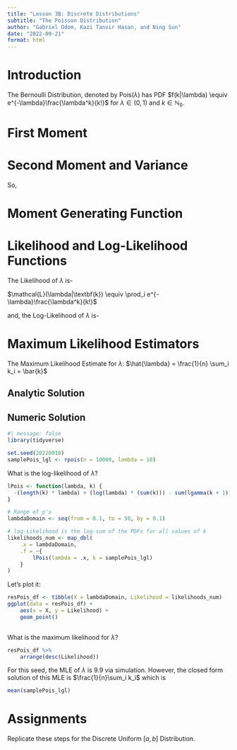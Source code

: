 ```yaml
---
title: "Lesson 3B: Discrete Distributions"
subtitle: "The Poisson Distribution"
author: "Gabriel Odom, Kazi Tanvir Hasan, and Ning Sun"
date: "2022-09-21"
format: html
---
```



# Introduction

The Bernoulli Distribution, denoted by $\text{Pois}(\lambda)$ has PDF 
$f(k|\lambda) \equiv e^{-\lambda}\frac{\lambda^k}{k!}$  for $\lambda \in (0, 1)$
and $k \in \mathbb{N_0}$.

# First Moment

\begin{align*}
E[k] &= \sum^{\infty}_{k=0} k f(k)\\
&= \sum^{\infty}_{k=0} k e^{-\lambda}\frac{\lambda^k}{k!}\\
&= \sum^{\infty}_{k=0} k e^{-\lambda}\frac{\lambda \lambda^{k-1}}{k(k-1)!}\\
&= \lambda \sum^{\infty}_{k=0} e^{-\lambda}\frac{\lambda^{k-1}}{(k-1)!}\\
&= \lambda \sum^{\infty}_{k=0} e^{-\lambda}e^{\lambda} \quad 
\left[ \text{Since,}{e^z} = \sum^{\infty}_{z=0}\frac{z^n}{n!} \right]\\
\therefore E[k] &= \lambda
\end{align*}

# Second Moment and Variance

\begin{align*}
E[k] &= \sum^{\infty}_{k=0} k^2 f(k)\\
&= \sum^{\infty}_{k=0} k^2 e^{-\lambda}\frac{\lambda^k}{k!}\\
&= \sum^{\infty}_{k=0} [k+(k-1)k] e^{-\lambda}\frac{\lambda^{k}}{k!}\\
&= \sum^{\infty}_{k=0} k e^{-\lambda}\frac{\lambda^{k}}{k!} + 
\sum^{\infty}_{k=0} (k-1)k e^{-\lambda}\frac{\lambda^{k}}{k!}\\
&= E[\lambda] + \sum^{\infty}_{k=0} (k-1)k e^{-\lambda}
\frac{\lambda^2 \lambda^{k-2}}{k(k-1)(k-2)!}\\
&= \lambda + \lambda^2 \sum^{\infty}_{k=0}e^{-\lambda}\frac{\lambda^{k-2}}{(k-2)!}\\
&= \lambda + \lambda^2 e^{-\lambda}e^{\lambda}\\
\therefore E[k] &= \lambda + \lambda^2
\end{align*}

So, \begin{align*}
Var(k) &= E[k^2]-{E[k]}^2\\
&= \lambda + \lambda^2 - \lambda^2\\
\therefore Var(k) &= \lambda
\end{align*}

# Moment Generating Function

\begin{align*}
M_k(t) &= E[e^{tk}]\\
&= \sum^{\infty}_{k=0} e^{tk} e^{-\lambda}\frac{\lambda^k}{k!}\\
&= e^{-\lambda}\sum^{\infty}_{k=0} \frac{(\lambda e^{t})^k}{k!}
\quad \left[\text{Since,}{e^z} = \sum^{\infty}_{z=0}\frac{z^n}{n!} \right]\\ 
\therefore, M_k(t) &= e^{-\lambda}e^{\lambda e^{t}}\\
\end{align*}


# Likelihood and Log-Likelihood Functions

The Likelihood of $\lambda$ is-

$\mathcal{L}(\lambda|\textbf{k}) \equiv \prod_i e^{-\lambda}\frac{\lambda^k}{k!}$

and, the Log-Likelihood of $\lambda$ is-

\begin{align*}
\ell(\lambda|\textbf{k}) &= log \left(\prod_i e^{-\lambda}\frac{\lambda^k}{k!} \right)\\
&=  \sum_{i} log \left(e^{-\lambda}\frac{\lambda^k}{k!} \right) \\
\therefore \ell(\lambda|\textbf{k}) &= -n\lambda + 
log(\lambda)\sum_i(k_i)-\sum_ilog(k_i!)
\end{align*}


# Maximum Likelihood Estimators

The Maximum Likelihood Estimate for $\lambda$: 
$\hat{\lambda} = \frac{1}{n} \sum_i k_i = \bar{k}$

## Analytic Solution

\begin{align*}
\frac{\partial u}{\partial p} &= - n + \frac{\sum_i k_i }{\lambda} = 0\\
& \implies n = \frac{\sum_i k_i }{\lambda}\\
\therefore \hat{\lambda} &= \frac{1}{n} \sum_i k_i = \bar{k}
\end{align*}

## Numeric Solution

```r
#| message: false
library(tidyverse)

set.seed(20220910)
samplePois_lgl <- rpois(n = 10000, lambda = 10)
```

What is the log-likelihood of $\lambda$?

```r
lPois <- function(lambda, k) {
  -(length(k) * lambda) + (log(lambda) * (sum(k))) - sum(lgamma(k + 1))
}

# Range of p's
lambdaDomain <- seq(from = 0.1, to = 50, by = 0.1)

# log-Likelihood is the log-sum of the PDFs for all values of k
likelihoods_num <- map_dbl(
	.x = lambdaDomain,
	.f = ~{
		lPois(lambda = .x, k = samplePois_lgl)
	}
)
```

Let's plot it:

```r
resPois_df <- tibble(X = lambdaDomain, Likelihood = likelihoods_num)
ggplot(data = resPois_df) +
	aes(x = X, y = Likelihood) + 
	geom_point()
	
```

What is the maximum likelihood for $\lambda$?

```r
resPois_df %>% 
	arrange(desc(Likelihood))
```

For this seed, the MLE of $\lambda$ is 9.9 via simulation. However, the closed 
form solution of this MLE is $\frac{1}{n}\sum_i k_i$ which is

```r
mean(samplePois_lgl)
```


# Assignments

Replicate these steps for the Discrete Uniform $[a, b]$ Distribution.
